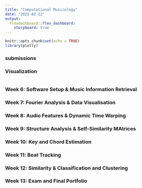 ```yaml
---
title: "Computational Musicology"
date: "2025-02-12"
output: 
  flexdashboard::flex_dashboard:
    storyboard: true
---
```


```r
knitr::opts_chunk$set(echo = TRUE)
library(plotly)
```



### submissions




### Visualization

```r





```


### Week 6: Software Setup & Music Information Retrieval


### Week 7: Fourier Analysis & Data Visualisation


### Week 8: Audio Features & Dynamic Time Warping


### Week 9: Structure Analysis & Self-Similarity MAtrices


### Week 10: Key and Chord Estimation


### Week 11: Beat Tracking


### Week 12: Similarity & Classification and Clustering


### Week 13: Exam and Final Portfolio

